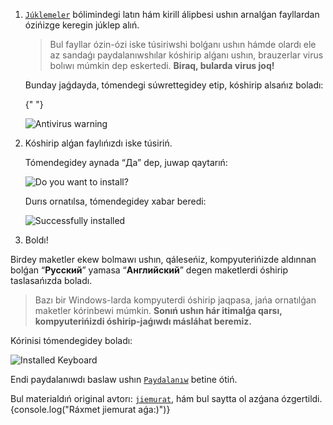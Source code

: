 
1. [`Júklemeler`](/downloads) bólimindegi latın hám kirill álipbesi ushın arnalǵan fayllardan ózińizge keregin júklep alıń.

   > Bul fayllar ózin-ózi iske túsiriwshi bolǵanı ushın hámde olardı ele az sandaǵı paydalanıwshılar kóshirip alǵanı ushın, brauzerlar virus bolıwı múmkin dep eskertedi. **Biraq, bularda virus joq!**

   Bunday jaǵdayda, tómendegi súwrettegidey etip, kóshirip alsańız boladı:

   {" "}

   <Image
     src={AntivirusWarning}
     alt="Antivirus warning"
     width={500}
     height={300}
   />

2. Kóshirip alǵan faylıńızdı iske túsiriń.

   Tómendegidey aynada “Да” dep, juwap qaytarıń:

   <Image
     src={DoYouWantToInstallWindow}
     alt="Do you want to install?"
     width={500}
     height={300}
   />

   Durıs ornatılsa, tómendegidey xabar beredi:

   <Image
     src={InstallationCompleteWindow}
     alt="Successfully installed"
     width={500}
     height={300}
   />

3. Boldı!

Birdey maketler ekew bolmawı ushın, qáleseńiz, kompyuterińizde aldınnan bolǵan “**Русский**” yamasa “**Английский**” degen maketlerdi óshirip taslasańızda boladı.

> Bazı bir Windows-larda kompyuterdi óshirip jaqpasa, jańa ornatılǵan maketler kórinbewi múmkin.
> **Sonıń ushın hár itimalǵa qarsı, kompyuterińizdi óshirip-jaǵıwdı másláhat beremiz.**

Kórinisi tómendegidey boladı:

<Image
  src={InstalledKeyboardWindow}
  alt="Installed Keyboard"
  width={500}
  height={300}
/>

Endi paydalanıwdı baslaw ushın [`Paydalanıw`](/use/windows) betine ótiń.

Bul materialdıń original avtorı: [`jiemurat`](https://jiemurat.github.io/QQ-kbd/), hám bul saytta ol azǵana ózgertildi.
{console.log("Ráxmet jiemurat aǵa:)")}
